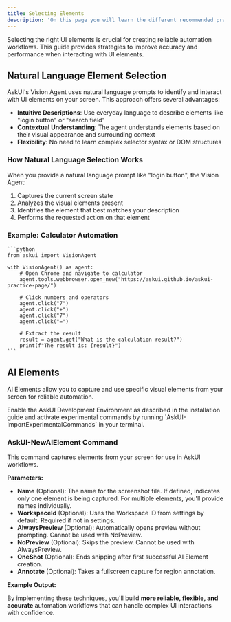 ```yaml
---
title: Selecting Elements
description: 'On this page you will learn the different recommended practices'
---
```


Selecting the right UI elements is crucial for creating reliable automation workflows. This guide provides strategies to improve accuracy and performance when interacting with UI elements.

## Natural Language Element Selection

AskUI's Vision Agent uses natural language prompts to identify and interact with UI elements on your screen. This approach offers several advantages:

- **Intuitive Descriptions**: Use everyday language to describe elements like "login button" or "search field"
- **Contextual Understanding**: The agent understands elements based on their visual appearance and surrounding context
- **Flexibility**: No need to learn complex selector syntax or DOM structures

### How Natural Language Selection Works

When you provide a natural language prompt like "login button", the Vision Agent:

1. Captures the current screen state
2. Analyzes the visual elements present
3. Identifies the element that best matches your description
4. Performs the requested action on that element

### Example: Calculator Automation

    ```python
    from askui import VisionAgent

    with VisionAgent() as agent:
        # Open Chrome and navigate to calculator
        agent.tools.webbrowser.open_new("https://askui.github.io/askui-practice-page/")

        # Click numbers and operators
        agent.click("7")
        agent.click("+")
        agent.click("7")
        agent.click("=")

        # Extract the result
        result = agent.get("What is the calculation result?")
        print(f"The result is: {result}")
    ```

## AI Elements

AI Elements allow you to capture and use specific visual elements from your screen for reliable automation.

<Note>
Enable the AskUI Development Environment as described in the installation guide and activate experimental commands by running `AskUI-ImportExperimentalCommands` in your terminal.
</Note>

### AskUI-NewAIElement Command

This command captures elements from your screen for use in AskUI workflows.

**Parameters:**
- **Name** (Optional): The name for the screenshot file. If defined, indicates only one element is being captured. For multiple elements, you'll provide names individually.
- **WorkspaceId** (Optional): Uses the Workspace ID from settings by default. Required if not in settings.
- **AlwaysPreview** (Optional): Automatically opens preview without prompting. Cannot be used with NoPreview.
- **NoPreview** (Optional): Skips the preview. Cannot be used with AlwaysPreview.
- **OneShot** (Optional): Ends snipping after first successful AI Element creation.
- **Annotate** (Optional): Takes a fullscreen capture for region annotation.

**Example Output:**


By implementing these techniques, you'll build **more reliable, flexible, and accurate** automation workflows that can handle complex UI interactions with confidence.